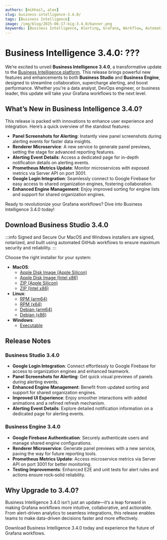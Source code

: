 ```yaml
---
authors: [mikhail, alex]
slug: business-intelligence-3.4.0/
tags: [Business Intelligence]
image: /img/blog/2025-06-17-big-3.4.0/banner.png
keywords: [Business Intelligence, Alerting, Grafana, Workflow, Automation]
---
```



# Business Intelligence 3.4.0: ???

We’re excited to unveil **Business Intelligence 3.4.0**, a transformative update to the [Business Intelligence platform](/big/). This release brings powerful new features and enhancements to both **Business Studio** and **Business Engine**, designed to streamline collaboration, supercharge alerting, and boost performance. Whether you're a data analyst, DevOps engineer, or business leader, this update will take your Grafana workflows to the next level.

## What’s New in Business Intelligence 3.4.0?

This release is packed with innovations to enhance user experience and integration. Here’s a quick overview of the standout features:

- **Panel Screenshots for Alerting**: Instantly view panel screenshots during alerting events for faster data insights.
- **Renderer Microservice**: A new service to generate panel previews, setting the stage for advanced reporting features.
- **Alerting Event Details**: Access a dedicated page for in-depth notification details on alerting events.
- **Prometheus Metrics Update**: Monitor microservices with exposed metrics via Server API on port 3001.
- **Google Login Integration**: Seamlessly connect to Google Firebase for easy access to shared organization engines, fostering collaboration.
- **Enhanced Engine Management**: Enjoy improved sorting for engine lists and support for shared organization engines.

Ready to revolutionize your Grafana workflows? Dive into Business Intelligence 3.4.0 today!

## Download Business Studio 3.4.0

:::info Signed and Secure
Our MacOS and Windows installers are signed, notarized, and built using automated GitHub workflows to ensure maximum security and reliability.
:::

Choose the right installer for your system:

- **MacOS**:
  - [Apple Disk Image (Apple Silicon)](https://github.com/VolkovLabs/business-intelligence/releases/download/v3.4.0/Business.Studio-3.4.0-arm64.dmg)
  - [Apple Disk Image (Intel x86)](https://github.com/VolkovLabs/business-intelligence/releases/download/v3.4.0/Business.Studio-3.4.0-x64.dmg)
  - [ZIP (Apple Silicon)](https://github.com/VolkovLabs/business-intelligence/releases/download/v3.4.0/Business.Studio-darwin-arm64-3.4.0.zip)
  - [ZIP (Intel x86)](https://github.com/VolkovLabs/business-intelligence/releases/download/v3.4.0/Business.Studio-darwin-x64-3.4.0.zip)
- **Linux**:
  - [RPM (arm64)](https://github.com/VolkovLabs/business-intelligence/releases/download/v3.4.0/business-studio-3.4.0-1.arm64.rpm)
  - [RPM (x64)](https://github.com/VolkovLabs/business-intelligence/releases/download/v3.4.0/business-studio-3.4.0-1.x86_64.rpm)
  - [Debian (arm64)](https://github.com/VolkovLabs/business-intelligence/releases/download/v3.4.0/business-studio_3.4.0_arm64.deb)
  - [Debian (x86)](https://github.com/VolkovLabs/business-intelligence/releases/download/v3.4.0/business-studio_3.4.0_amd64.deb)
- **Windows**:
  - [Executable](https://github.com/VolkovLabs/business-intelligence/releases/download/v3.4.0/Business.Studio-3.4.0.Setup.exe)

<GettingStarted />

## Release Notes

### Business Studio 3.4.0

- **Google Login Integration**: Connect effortlessly to Google Firebase for access to organization engines and enhanced teamwork.
- **Panel Screenshots for Alerting**: Get quick visual previews of panels during alerting events.
- **Enhanced Engine Management**: Benefit from updated sorting and support for shared organization engines.
- **Improved UI Experience**: Enjoy smoother interactions with added animations and a refined refresh mechanism.
- **Alerting Event Details**: Explore detailed notification information on a dedicated page for alerting events.

### Business Engine 3.4.0

- **Google Firebase Authentication**: Securely authenticate users and manage shared engine configurations.
- **Renderer Microservice**: Generate panel previews with a new service, paving the way for future reporting tools.
- **Prometheus Metrics Update**: Access microservice metrics via Server API on port 3001 for better monitoring.
- **Testing Improvements**: Enhanced E2E and unit tests for alert rules and actions ensure rock-solid reliability.

## Why Upgrade to 3.4.0?

Business Intelligence 3.4.0 isn’t just an update—it’s a leap forward in making Grafana workflows more intuitive, collaborative, and actionable. From alert-driven analytics to seamless integrations, this release enables teams to make data-driven decisions faster and more effectively.

Download Business Intelligence 3.4.0 today and experience the future of Grafana workflows.

<Feedback />
